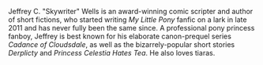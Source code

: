 Jeffrey C. "Skywriter" Wells is an award-winning comic scripter and author of short fictions, who started writing _My Little Pony_ fanfic on a lark in late 2011 and has never fully been the same since. A professional pony princess fanboy, Jeffrey is best known for his elaborate canon-prequel series _Cadance of Cloudsdale_, as well as the bizarrely-popular short stories _Derplicty_ and _Princess Celestia Hates Tea_. He also loves tiaras.
